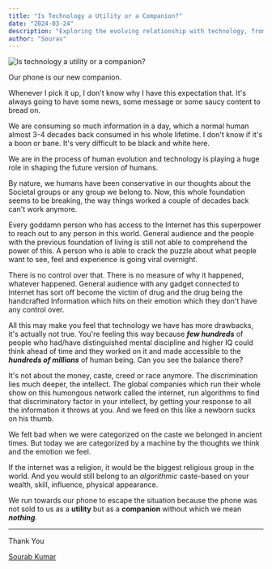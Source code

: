```yaml
---
title: "Is Technology a Utility or a Companion?"
date: "2024-03-24"
description: "Exploring the evolving relationship with technology, from utility to companion, and its impact on human behavior and society."
author: "Sourav"
---
```


![Is technology a utility or a companion?](https://substack-post-media.s3.amazonaws.com/public/images/45b9851a-4993-4eeb-9397-ce2c9871c30e_512x512)

Our phone is our new companion.

Whenever I pick it up, I don't know why I have this expectation that. It's always going to have some news, some message or some saucy content to bread on.

We are consuming so much information in a day, which a normal human almost 3-4 decades back consumed in his whole lifetime. I don't know if it's a boon or bane. It's very difficult to be black and white here.

We are in the process of human evolution and technology is playing a huge role in shaping the future version of humans.

By nature, we humans have been conservative in our thoughts about the Societal groups or any group we belong to. Now, this whole foundation seems to be breaking, the way things worked a couple of decades back can't work anymore.

Every goddamn person who has access to the Internet has this superpower to reach out to any person in this world. General audience and the people with the previous foundation of living is still not able to comprehend the power of this. A person who is able to crack the puzzle about what people want to see, feel and experience is going viral overnight.

There is no control over that. There is no measure of why it happened, whatever happened. General audience with any gadget connected to Internet has sort off become the victim of drug and the drug being the handcrafted Information which hits on their emotion which they don't have any control over.

All this may make you feel that technology we have has more drawbacks, it's actually not true. You're feeling this way because **_few hundreds_** of people who had/have distinguished mental discipline and higher IQ could think ahead of time and they worked on it and made accessible to the **_hundreds of millions_** of human being. Can you see the balance there?

It's not about the money, caste, creed or race anymore. The discrimination lies much deeper, the intellect. The global companies which run their whole show on this humongous network called the internet, run algorithms to find that discriminatory factor in your intellect, by getting your response to all the information it throws at you. And we feed on this like a newborn sucks on his thumb.

We felt bad when we were categorized on the caste we belonged in ancient times. But today we are categorized by a machine by the thoughts we think and the emotion we feel.

If the internet was a religion, it would be the biggest religious group in the world. And you would still belong to an _algorithmic_ caste-based on your wealth, skill, influence, physical appearance.

We run towards our phone to escape the situation because the phone was not sold to us as a **utility** but as a **companion** without which we mean **_nothing_**.

---

Thank You

[Sourab Kumar](https://twitter.com/sourav_bz)
